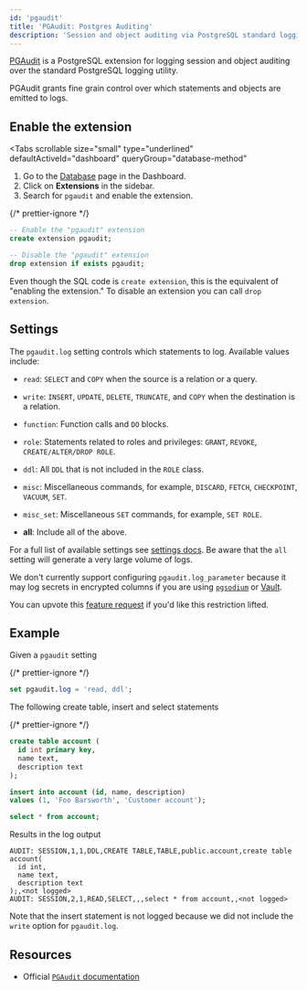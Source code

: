 ```yaml
---
id: 'pgaudit'
title: 'PGAudit: Postgres Auditing'
description: 'Session and object auditing via PostgreSQL standard logging'
---
```


[PGAudit](https://www.pgaudit.org) is a PostgreSQL extension for logging session and object auditing over the standard PostgreSQL logging utility.

PGAudit grants fine grain control over which statements and objects are emitted to logs.

## Enable the extension

<Tabs
  scrollable
  size="small"
  type="underlined"
  defaultActiveId="dashboard"
  queryGroup="database-method"
>
<TabPanel id="dashboard" label="Dashboard">

1. Go to the [Database](https://supabase.com/dashboard/project/_/database/tables) page in the Dashboard.
2. Click on **Extensions** in the sidebar.
3. Search for `pgaudit` and enable the extension.

</TabPanel>
<TabPanel id="sql" label="SQL">

{/* prettier-ignore */}
```sql
-- Enable the "pgaudit" extension
create extension pgaudit;

-- Disable the "pgaudit" extension
drop extension if exists pgaudit;
```

Even though the SQL code is `create extension`, this is the equivalent of "enabling the extension."
To disable an extension you can call `drop extension`.

</TabPanel>
</Tabs>

## Settings

The `pgaudit.log` setting controls which statements to log. Available values include:

- `read`: `SELECT` and `COPY` when the source is a relation or a query.
- `write`: `INSERT`, `UPDATE`, `DELETE`, `TRUNCATE`, and `COPY` when the destination is a relation.
- `function`: Function calls and `DO` blocks.
- `role`: Statements related to roles and privileges: `GRANT`, `REVOKE`, `CREATE/ALTER/DROP ROLE`.
- `ddl`: All `DDL` that is not included in the `ROLE` class.
- `misc`: Miscellaneous commands, for example, `DISCARD`, `FETCH`, `CHECKPOINT`, `VACUUM`, `SET`.
- `misc_set`: Miscellaneous `SET` commands, for example, `SET ROLE`.

- **all**: Include all of the above.

For a full list of available settings see [settings docs](https://github.com/pgaudit/pgaudit/blob/master/README.md#settings). Be aware that the `all` setting will generate a very large volume of logs.

<Admonition type="note">

We don't currently support configuring `pgaudit.log_parameter` because it may log secrets in encrypted columns if you are using [`pgsodium`](/docs/guides/database/extensions/pgsodium) or [Vault](/docs/guides/database/vault).

You can upvote this [feature request](https://github.com/orgs/supabase/discussions/20183) if you'd like this restriction lifted.

</Admonition>

## Example

Given a `pgaudit` setting

{/* prettier-ignore */}
```sql
set pgaudit.log = 'read, ddl';
```

The following create table, insert and select statements

{/* prettier-ignore */}
```sql
create table account (
  id int primary key,
  name text,
  description text
);

insert into account (id, name, description)
values (1, 'Foo Barsworth', 'Customer account');

select * from account;
```

Results in the log output

```text
AUDIT: SESSION,1,1,DDL,CREATE TABLE,TABLE,public.account,create table account(
  id int,
  name text,
  description text
);,<not logged>
AUDIT: SESSION,2,1,READ,SELECT,,,select * from account,,<not logged>
```

Note that the insert statement is not logged because we did not include the `write` option for `pgaudit.log`.

## Resources

- Official [`PGAudit` documentation](https://www.pgaudit.org)
